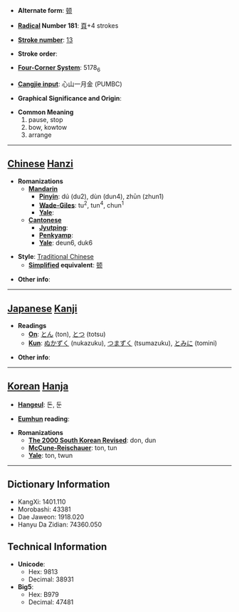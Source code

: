 * '''Alternate form''': [[顿]]

* '''[[Wiktionary:Chinese radical index| Radical]] Number 181''': [[Wiktionary:Chinese radical index 頁|頁]]+4 strokes

* '''[[Wiktionary:Chinese total strokes index|Stroke number]]''': [[Wiktionary:Chinese total strokes index 13|13]]

* '''Stroke order''': 

* '''[[Wiktionary:Chinese four corner index|Four-Corner System]]''': 5178<sub>6</sub>

* '''[[Wiktionary:Chinese Cangjie index|Cangjie input]]''': 心山一月金 (PUMBC)

* '''Graphical Significance and Origin''': 

* '''Common Meaning'''
*#pause, stop
*# bow, kowtow
*# arrange


----

== [[Chinese]] [[Hanzi]] ==

* '''Romanizations'''
** '''[[Mandarin]]'''
*** '''[[Pinyin]]''': dú (du2), dùn (dun4), zhūn (zhun1)
*** '''[[Wade-Giles]]''': tu<sup>2</sup>, tun<sup>4</sup>, chun<sup>1</sup>
*** '''[[Yale]]''': 
** '''[[Cantonese]]'''
*** '''[[Jyutping]]''':
*** '''[[Penkyamp]]''': 
*** '''[[Yale]]''': deun6, duk6

* '''Style''': [[Traditional Chinese]] 
** '''[[Simplified Chinese|Simplified]] equivalent''': [[顿]]

* '''Other info''': 

----

== [[Japanese]] [[Kanji]] ==

* '''Readings'''
** '''[[On]]''': [[とん]] (ton), [[とつ]] (totsu)
** '''[[Kun]]''': [[ぬかずく]] (nukazuku), [[つまずく]] (tsumazuku), [[とみに]] (tomini)

* '''Other info''':  

----

== [[Korean]] [[Hanja]] ==

* '''[[Hangeul]]''': 돈, 둔

* '''[[Eumhun]] reading''': 

* '''Romanizations'''
** '''[[The 2000 South Korean Revised Romanization|The 2000 South Korean Revised]]''': don, dun
** '''[[McCune-Reischauer]]''': ton, tun
** '''[[Yale]]''': ton, twun

----

== Dictionary Information ==

* KangXi: 1401.110
* Morobashi: 43381
* Dae Jaweon: 1918.020
* Hanyu Da Zidian: 74360.050

== Technical Information ==

* '''Unicode''':
** Hex: 9813
** Decimal: 38931
* '''Big5''':
** Hex: B979
** Decimal: 47481